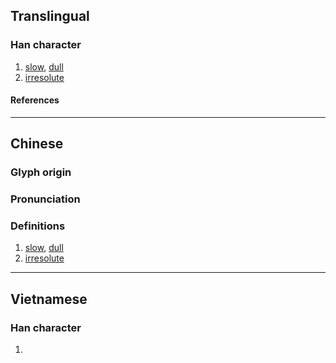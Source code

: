 {{character info/new}}
==Translingual==

===Han character===
{{Han char|rn=9|rad=人|as=22|sn=24|four=|canj=OJBV|ids=⿰亻囊}}

# [[slow]], [[dull]]
# [[irresolute]]

====References====
{{Han ref|kx=0122.110|dkj=01332|dj=0257.180|hdz=10240.100|uh=513E}}

----

==Chinese==
{{zh-forms}}

===Glyph origin===
{{Han etym}}

===Pronunciation===
{{zh-pron
|m=nàng
|c=nong6
|mc=y
|oc=y
|cat=a
}}

===Definitions===
{{zh-hanzi}}

# [[slow]], [[dull]]
# [[irresolute]]

----

==Vietnamese==

===Han character===
{{vi-readings|reading=nán|rs=人22}}

# {{rfdef|vi}}